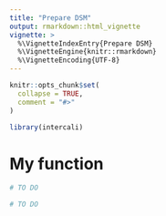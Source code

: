```yaml
---
title: "Prepare DSM"
output: rmarkdown::html_vignette
vignette: >
  %\VignetteIndexEntry{Prepare DSM}
  %\VignetteEngine{knitr::rmarkdown}
  %\VignetteEncoding{UTF-8}
---
```


```r
knitr::opts_chunk$set(
  collapse = TRUE,
  comment = "#>"
)
```

```r
library(intercali)
```

<!-- This vignette is generated by fusen: do not edit by hand -->

<!--
 You need to run the 'description' chunk in the '0-dev_history.Rmd' file before continuing your code there.
-->


# My function

```r
# TO DO
```

```r
# TO DO
```

